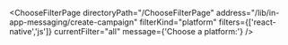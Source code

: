 


<ChooseFilterPage
    directoryPath="/ChooseFilterPage"
    address="/lib/in-app-messaging/create-campaign"
    filterKind="platform"
    filters={['react-native','js']}
    currentFilter="all"
    message={'Choose a platform:'}
/>
